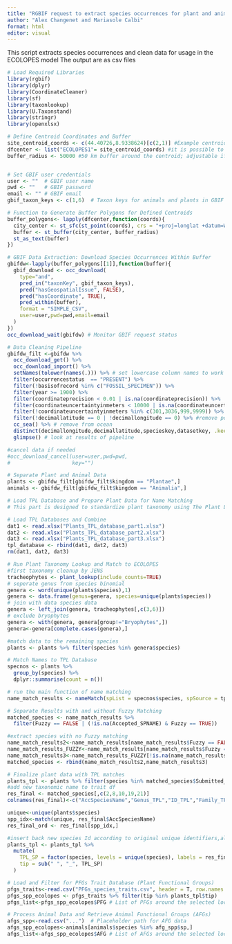 ```yaml
---
title: "RGBIF request to extract species occurrences for plant and animal in 50 km buffer"
author: "Alex Changenet and Mariasole Calbi"
format: html
editor: visual
---
```


This script extracts species occurrences and clean data for usage in the ECOLOPES model
The output are as csv files

```r
# Load Required Libraries
library(rgbif)
library(dplyr)
library(CoordinateCleaner)
library(sf)
library(taxonlookup)
library(U.Taxonstand)
library(stringr)
library(openxlsx)

# Define Centroid Coordinates and Buffer
site_centroid_coords <- c(44.40726,8.9338624)[c(2,1)] #Example centroid coordinates for ECOLOPES site
dfcenter <- list("ECOLOPES1"= site_centroid_coords) #it is possible to add more centroids too here
buffer_radius <- 50000 #50 km buffer around the centroid; adjustable if needed


# Set GBIF user credentials
user <- ""  # GBIF user name
pwd <- ""   # GBIF password
email <- "" # GBIF email
gbif_taxon_keys <- c(1,6)  # Taxon keys for animals and plants in GBIF

# Function to Generate Buffer Polygons for Defined Centroids
buffer_polygons<- lapply(dfcenter,function(coords){
  city_center <- st_sfc(st_point(coords), crs = "+proj=longlat +datum=WGS84 +no_defs +ellps=WGS84 +towgs84=0,0,0 ")
  buffer <- st_buffer(city_center, buffer_radius)
  st_as_text(buffer)
})

# GBIF Data Extraction: Download Species Occurrences Within Buffer
gbifdw<-lapply(buffer_polygons[[1]],function(buffer){
  gbif_download <- occ_download(
    type="and",
    pred_in("taxonKey", gbif_taxon_keys),
    pred("hasGeospatialIssue", FALSE),
    pred("hasCoordinate", TRUE),
    pred_within(buffer),
    format = "SIMPLE_CSV",
    user=user,pwd=pwd,email=email
  )
})
occ_download_wait(gbifdw) # Monitor GBIF request status

# Data Cleaning Pipeline
gbifdw_filt <-gbifdw %>%
  occ_download_get() %>%
  occ_download_import() %>%
  setNames(tolower(names(.))) %>% # set lowercase column names to work with CoordinateCleaner
  filter(occurrencestatus  == "PRESENT") %>%
  filter(!basisofrecord %in% c("FOSSIL_SPECIMEN")) %>%
  filter(year >= 1900) %>%
  filter(coordinateprecision < 0.01 | is.na(coordinateprecision)) %>%
  filter(coordinateuncertaintyinmeters < 10000 | is.na(coordinateuncertaintyinmeters)) %>%
  filter(!coordinateuncertaintyinmeters %in% c(301,3036,999,9999)) %>%  #remove records with known default values for coordinateUncertaintyInMeters
  filter(!decimallatitude == 0 | !decimallongitude == 0) %>% #remove point plotted along the prime meridian or equator
  cc_sea() %>% # remove from ocean
  distinct(decimallongitude,decimallatitude,specieskey,datasetkey, .keep_all = TRUE) %>%
  glimpse() # look at results of pipeline

#cancel data if needed
#occ_download_cancel(user=user,pwd=pwd,
#                    key="")

# Separate Plant and Animal Data
plants <- gbifdw_filt[gbifdw_filt$kingdom == "Plantae",]
animals <- gbifdw_filt[gbifdw_filt$kingdom == "Animalia",]

# Load TPL Database and Prepare Plant Data for Name Matching
# This part is designed to standardize plant taxonomy using The Plant List (TPL) database

# Load TPL Databases and Combine
dat1 <- read.xlsx("Plants_TPL_database_part1.xlsx")
dat2 <- read.xlsx("Plants_TPL_database_part2.xlsx")
dat3 <- read.xlsx("Plants_TPL_database_part3.xlsx")
tpl_database <- rbind(dat1, dat2, dat3)
rm(dat1, dat2, dat3)

# Run Plant Taxonomy Lookup and Match to ECOLOPES
#first taxonomy cleanup by JENS
tracheophytes <- plant_lookup(include_counts=TRUE)
# seperate genus from species binomial
genera <- word(unique(plants$species),1)
genera <- data.frame(genus=genera, species=unique(plants$species))
# join with data species data
genera <- left_join(genera, tracheophytes[,c(3,6)])
# exclude bryophytes
genera <- with(genera, genera[group!="Bryophytes",])
genera<-genera[complete.cases(genera),]

#match data to the remaining species
plants <- plants %>% filter(species %in% genera$species)

# Match Names to TPL Database
specnos <- plants %>%
  group_by(species) %>%
  dplyr::summarise(count = n())

# run the main function of name matching
name_match_results <- nameMatch(spList = specnos$species, spSource = tpl_database, author = FALSE, max.distance = 1, Append = FALSE)

# Separate Results with and without Fuzzy Matching
matched_species <- name_match_results %>%
  filter(Fuzzy == FALSE | (!is.na(Accepted_SPNAME) & Fuzzy == TRUE))

#extract species with no Fuzzy matching
name_match_results2<-name_match_results[name_match_results$Fuzzy == FALSE,]
name_match_results_FUZZY<-name_match_results[name_match_results$Fuzzy == TRUE,]
name_match_results3<-name_match_results_FUZZY[!is.na(name_match_results_FUZZY$Accepted_SPNAME),]#keep good ones with fuzzy match anyway
matched_species <- rbind(name_match_results2,name_match_results3)

# Finalize plant data with TPL matches
plants_tpl <- plants %>% filter(species %in% matched_species$Submitted_Name)
#add new taxonomic name to trait df
res_final <- matched_species[,c(2,8,10,19,21)]
colnames(res_final)<-c("AccSpeciesName","Genus_TPL","ID_TPL","Family_TPL","TPL_spname")

unique<-unique(plants$species)
spp_idx<-match(unique, res_final$AccSpeciesName)
res_final_ord <- res_final[spp_idx,]

#insert back new species Id according to original unique identifiers,also add genus and family column
plants_tpl <- plants_tpl %>%
  mutate(
    TPL_SP = factor(species, levels = unique(species), labels = res_final_ord$TPL_spname),
    tip = sub(" ", "_", TPL_SP)
  )

# Load and Filter for PFGs Trait Database (Plant Functional Groups)
pfgs_traits<-read.csv("PFGs_species_traits.csv", header = T, row.names = 1, check.names = F)
pfgs_spp_ecolopes <- pfgs_traits %>% filter(tip %in% plants_tpl$tip)
pfgs_list<-pfgs_spp_ecolopes$PFG # List of PFGs around the selected location for model input

# Process Animal Data and Retrieve Animal Functional Groups (AFGs)
afgs_spp<-read.csv("...")  # Placeholder path for AFG data
afgs_spp_ecolopes<-animals[animals$species %in% afg_spp$sp,]
afgs_list<-afgs_spp_ecolopes$AFG # List of AFGs around the selected location for model input
```

